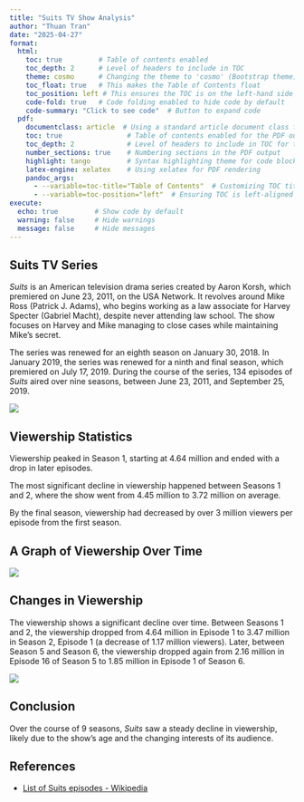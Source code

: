 ```yaml
---
title: "Suits TV Show Analysis"
author: "Thuan Tran"
date: "2025-04-27"
format: 
  html:
    toc: true         # Table of contents enabled
    toc_depth: 2      # Level of headers to include in TOC
    theme: cosmo      # Changing the theme to 'cosmo' (Bootstrap theme)
    toc_float: true   # This makes the Table of Contents float
    toc_position: left # This ensures the TOC is on the left-hand side
    code-fold: true   # Code folding enabled to hide code by default
    code-summary: "Click to see code"  # Button to expand code
  pdf:
    documentclass: article  # Using a standard article document class for the PDF
    toc: true                # Table of contents enabled for the PDF output as well
    toc_depth: 2             # Level of headers to include in TOC for the PDF
    number_sections: true    # Numbering sections in the PDF output
    highlight: tango         # Syntax highlighting theme for code blocks
    latex-engine: xelatex    # Using xelatex for PDF rendering
    pandoc_args: 
      - --variable=toc-title="Table of Contents"  # Customizing TOC title
      - --variable=toc-position="left"  # Ensuring TOC is left-aligned
execute:
  echo: true         # Show code by default
  warning: false     # Hide warnings
  message: false     # Hide messages
---
```


## Suits TV Series

*Suits* is an American television drama series created by Aaron Korsh, which premiered on June 23, 2011, on the USA Network. It revolves around Mike Ross (Patrick J. Adams), who begins working as a law associate for Harvey Specter (Gabriel Macht), despite never attending law school. The show focuses on Harvey and Mike managing to close cases while maintaining Mike's secret.

The series was renewed for an eighth season on January 30, 2018. In January 2019, the series was renewed for a ninth and final season, which premiered on July 17, 2019. During the course of the series, 134 episodes of *Suits* aired over nine seasons, between June 23, 2011, and September 25, 2019.

![](suits_logo.jpg)

## Viewership Statistics

Viewership peaked in Season 1, starting at 4.64 million and ended with a drop in later episodes.

The most significant decline in viewership happened between Seasons 1 and 2, where the show went from 4.45 million to 3.72 million on average.

By the final season, viewership had decreased by over 3 million viewers per episode from the first season.

## A Graph of Viewership Over Time

![](Graph.png)

## Changes in Viewership

The viewership shows a significant decline over time. Between Seasons 1 and 2, the viewership dropped from 4.64 million in Episode 1 to 3.47 million in Season 2, Episode 1 (a decrease of 1.17 million viewers). Later, between Season 5 and Season 6, the viewership dropped again from 2.16 million in Episode 16 of Season 5 to 1.85 million in Episode 1 of Season 6.

![](Episode_to_Episode_Changes.png)

## Conclusion

Over the course of 9 seasons, *Suits* saw a steady decline in viewership, likely due to the show's age and the changing interests of its audience.

## References

-   [List of Suits episodes - Wikipedia](https://en.wikipedia.org/wiki/List_of_Suits_episodes)
